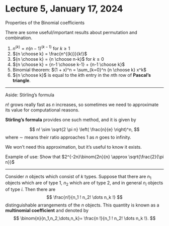 # Lecture 5, January 17, 2024

Properties of the Binomial coefficients


There are some useful/important results about permutation and combination.

1. $n^{(k)} = n (n - 1)^{(k-1)}$ for $k \geq 1$
2. ${n \choose k} = \frac{n^{(k)}}{k!}$
3. ${n \choose k} = {n \choose n-k}$ for $k \geq 0$
4. ${n \choose k} = {n-1 \choose k-1} + {n-1 \choose k}$
5. Binomial theorem: $(1 + x)^n = \sum_{k=0}^n {n \choose k} x^k$
6. ${n \choose k}$ is equal to the $k$th entry in the $n$th row of **Pascal's triangle**.

---

Aside: Stirling's formula

$n!$ grows really fast as $n$ increases, so sometimes we need to approximate its value for computational reasons.

**Stirling's formula** provides one such method, and it is given by
    
$$
n! \sim \sqrt{2 \pi n} \left( \frac{n}{e} \right)^n,
$$
where $\sim$ means their ratio approaches 1 as $n$ goes to infinity.

We won't need this approximation, but it's useful to know it exists. 

Example of use:
    Show that  $2^{-2n}\binom{2n}{n} \approx \sqrt{\frac{2}{\pi n}}$
    
---

::: {.definition name="Multinomial Coefficient"}
Consider $n$ objects which consist of $k$ types. Suppose that there are $n_1$ objects which are of type 1, $n_2$ which are of type 2, and in general $n_i$ objects of type $i$. Then there are
$$
\frac{n!}{n_1 ! n_2! \dots n_k !}
$$
distinguishable arrangements of the $n$ objects. This quantity is known as a **multinomial coefficient** and denoted by 
$$
\binom{n}{n_1,n_2,\dots,n_k}= \frac{n !}{n_1 ! n_2! \dots n_k !}.
$$
:::